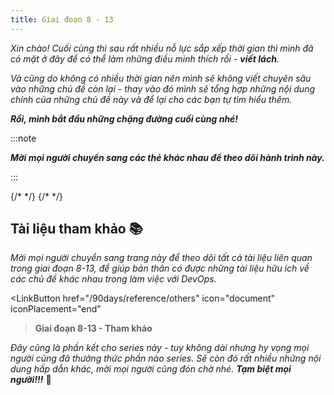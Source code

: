 ```yaml
---
title: Giai đoạn 8 - 13
---
```



_Xin chào! Cuối cùng thì sau rất nhiều nỗ lực sắp xếp thời gian thì mình đã có mặt ở đây để có thể làm 
những điều mình thích rồi - **viết lách**._

_Và cũng do không có nhiều thời gian nên mình sẽ không viết chuyên sâu vào những chủ đề còn lại - thay vào
đó mình sẽ tổng hợp những nội dung chính của những chủ đề này và để lại cho các bạn tự tìm hiểu thêm._

**_Rồi, mình bắt đầu những chặng đường cuối cùng nhé!_**

:::note

**_Mời mọi người chuyển sang các thẻ khác nhau để theo dõi hành trình này._**

:::

<Tabs>
  <TabItem label="S8">
    <Kubernetes/>
  </TabItem>
  <TabItem label="S9">
    <IaC/>
  </TabItem>
  <TabItem label="S10">
    <Config/>
  </TabItem>
  <TabItem label="S11">
    <CiCd/>
  </TabItem>
  <TabItem label="S12">
    {/* <Day25/> */}
  </TabItem>
  <TabItem label="S13">
    {/* <Day25/> */}
  </TabItem>
</Tabs>

## Tài liệu tham khảo 📚

_Mời mọi người chuyển sang trang này để theo dõi tất cả tài liệu liên quan trong giai đoạn 8-13, 
để giúp bản thân có được những tài liệu hữu ích về các chủ đề khác nhau trong làm việc với DevOps._

<LinkButton 
    href="/90days/reference/others"
    icon="document"
    iconPlacement="end"
><b>Giai đoạn 8-13 - Tham khảo</b></LinkButton>

_Đây cũng là phần kết cho series này - tuy không dài nhưng hy vọng mọi người cũng đã thưởng thức phần
nào series. Sẽ còn đó rất nhiều những nội dung hấp dẫn khác, mời mọi người cũng đón chờ nhé. **Tạm biệt
mọi người!!!**_ 🚀